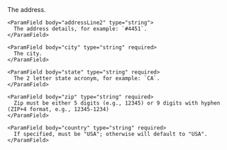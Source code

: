   <Expandable title="Address properties">
    <ParamField body="addressLine1" type="string" required>
      The address.
    </ParamField>

    <ParamField body="addressLine2" type="string">
      The address details, for example: `#4451`.
    </ParamField>

    <ParamField body="city" type="string" required>
      The city.
    </ParamField>

    <ParamField body="state" type="string" required>
      The 2 letter state acronym, for example: `CA`.
    </ParamField>

    <ParamField body="zip" type="string" required>
      Zip must be either 5 digits (e.g., 12345) or 9 digits with hyphen (ZIP+4 format, e.g., 12345-1234)
    </ParamField>

    <ParamField body="country" type="string" required>
      If specified, must be "USA"; otherwise will default to "USA".
    </ParamField>

  </Expandable>
